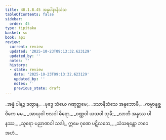 ```yaml
---
title: 40.1.8.45 အန္နပါနာနိသံသ
tableOfContents: false
sidebar:
  order: 45
type: tipitaka
basket: su
book: ap1
review:
  current: review
  updated: '2025-10-23T09:13:32.623129'
  updated_by: ''
  notes: ''
  history:
  - state: review
    date: '2025-10-23T09:13:32.623129'
    updated_by: ''
    notes: ''
    previous_state: draft
---
```



<ReviewStatus review={frontmatter.review} showDetails={true} />

<HypothesisAnnotation frontmatter={frontmatter} />

<DynamicBreadcrumb />

<Division number="200" book="ap1" e="ch" v="20" p="369">

<Paragraph number="4497" type="verses" book="ap1">
_အန္နံ ပါနဉ္စ ဒတွာန,_  
_ဗုဒ္ဓေ သံဃေ ဂဏုတ္တမေ;_  
_ဒသာနိသံသေ အနုဘောမိ,_  
_ကမ္မာနုစ္ဆဝိကေ မမ._  

</Paragraph>

</Division>
<Division number="201" book="ap1" e="ch" v="20" p="369">

<Paragraph number="4498" type="verses" book="ap1">
_အာယုဝါ ဗလဝါ ဓီရော,_  
_ဝဏ္ဏဝါ ယသဝါ သုခီ;_  
_လာဘီ အန္နဿ ပါနဿ,_  
_သူရော ပညာဏဝါ သဒါ;_  
ဣမေ ဂုဏေ ပဋိလဘေ,_  
_သံသရန္တော ဘဝေ အဟံ._
</Paragraph>
</Division>